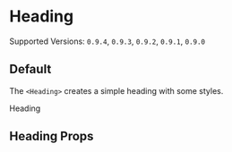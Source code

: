 

<Meta title="Elements/Heading" component={Heading} />

# Heading

Supported Versions: `0.9.4`, `0.9.3`, `0.9.2`, `0.9.1`, `0.9.0`

## Default

The `<Heading>` creates a simple heading with some styles.

<Canvas>
  <Story name="default">
    <Block textAlign="center">
      <Heading>Heading</Heading>
      <Title subtitle>123</Title>
    </Block>
  </Story>
</Canvas>

## Heading Props

<ArgsTable of={Heading} />
